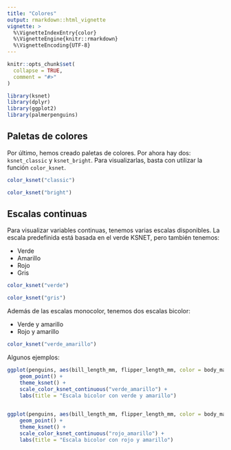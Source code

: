 ```yaml
---
title: "Colores"
output: rmarkdown::html_vignette
vignette: >
  %\VignetteIndexEntry{color}
  %\VignetteEngine{knitr::rmarkdown}
  %\VignetteEncoding{UTF-8}
---
```


```r
knitr::opts_chunk$set(
  collapse = TRUE,
  comment = "#>"
)
```

```r
library(ksnet)
library(dplyr)
library(ggplot2)
library(palmerpenguins)
```

## Paletas de colores 

Por último, hemos creado paletas de colores. Por ahora hay dos: `ksnet_classic` y `ksnet_bright`. Para visualizarlas, basta con utilizar la función `color_ksnet`.


```r

color_ksnet("classic")

```

```r

color_ksnet("bright")

```


## Escalas continuas

Para visualizar variables continuas, tenemos varias escalas disponibles. La escala predefinida está basada en el verde KSNET, pero también tenemos:

- Verde
- Amarillo
- Rojo
- Gris



```r

color_ksnet("verde")

```


```r

color_ksnet("gris")

```


Además de las escalas monocolor, tenemos dos escalas bicolor: 

- Verde y amarillo
- Rojo y amarillo

```r

color_ksnet("verde_amarillo")

```

Algunos ejemplos:
   
```r
  
ggplot(penguins, aes(bill_length_mm, flipper_length_mm, color = body_mass_g)) + 
    geom_point() +
    theme_ksnet() +
    scale_color_ksnet_continuous("verde_amarillo") +
    labs(title = "Escala bicolor con verde y amarillo")
    
```    

```r

ggplot(penguins, aes(bill_length_mm, flipper_length_mm, color = body_mass_g)) + 
    geom_point() +
    theme_ksnet() +
    scale_color_ksnet_continuous("rojo_amarillo") +
    labs(title = "Escala bicolor con rojo y amarillo")



```

